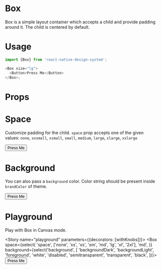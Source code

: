 
<Meta title="Box" component={Box} />

# Box

Box is a simple layout container which accepts a child and provide padding around it. The child is centered by default.

# Usage

```js
import {Box} from 'react-native-design-system';

<Box size="lg">
  <Button>Press Me</Button>
</Box>;
```

# Props

<Props of={Box} />

# Space

Customize padding for the child. `space` prop accepts one of the given values: `none`, `xxsmall`, `xsmall`, `small`, `medium`, `large`, `xlarge`, `xxlarge`

<Preview>
  <Story name="space">
    <Box size="lg">
      <Button>Press Me</Button>
    </Box>
  </Story>
</Preview>

# Background

You can also pass a `background` color. Color string should be present inside `brandColor` of theme.

<Preview>
  <Story name="background">
    <Box background="backgroundLight">
      <Button>Press Me</Button>
    </Box>
  </Story>
</Preview>

# Playground

Play with Box in Canvas mode.

<Story name="playground" parameters={{decorators: [withKnobs]}}>
  <Box
    space={select(
      'space',
      ['none', 'xs', 'xs', 'sm', 'md', 'lg', 'xl', '2xl'],
      'md',
    )}
    background={select('background', [
      'backgroundDark',
      'backgroundLight',
      'foreground',
      'white',
      'disabled',
      'semitransparent',
      'transparent',
      'black',
    ])}>
    <Button>Press Me</Button>
  </Box>
</Story>
